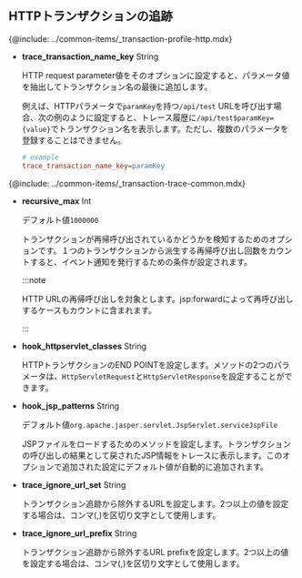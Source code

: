 ## HTTPトランザクションの追跡

{@include: ../common-items/_transaction-profile-http.mdx}

-   **trace_transaction_name_key** <span class='type'>String</span>

    HTTP request parameter値をそのオプションに設定すると、パラメータ値を抽出してトランザクション名の最後に追加します。 

    例えば、HTTPパラメータで`paramKey`を持つ`/api/test` URLを呼び出す場合、次の例のように設定すると、トレース履歴に`/api/test$paramKey={value}`でトランザクション名を表示します。ただし、複数のパラメータを登録することはできません。

    ```ini title='whatap.conf'
    # example
    trace_transaction_name_key=paramKey
    ```

{@include: ../common-items/_transaction-trace-common.mdx}

-   **recursive_max** <span class='type'>Int</span>

    デフォルト値`1000000`

    トランザクションが再帰呼び出されているかどうかを検知するためのオプションです。１つのトランザクションから派生する再帰呼び出し回数をカウントすると、イベント通知を発行するための条件が設定されます。

    :::note

    HTTP URLの再帰呼び出しを対象とします。jsp:forwardによって再呼び出しするケースもカウントに含まれます。

    :::

-   **hook_httpservlet_classes** <span class='type'>String</span>

    HTTPトランザクションのEND POINTを設定します。メソッドの2つのパラメータは、`HttpServletRequest`と`HttpServletResponse`を設定することができます。

-   **hook_jsp_patterns** <span class='type'>String</span>

    デフォルト値`org.apache.jasper.servlet.JspServlet.serviceJspFile`

    JSPファイルをロードするためのメソッドを設定します。トランザクションの呼び出しの結果として戻されたJSP情報をトレースに表示します。このオプションで追加された設定にデフォルト値が自動的に追加されます。

-   **trace_ignore_url_set** <span class='type'>String</span>

    トランザクション追跡から除外するURLを設定します。2つ以上の値を設定する場合は、コンマ(,)を区切り文字として使用します。

-   **trace_ignore_url_prefix** <span class='type'>String</span>

    トランザクション追跡から除外するURL prefixを設定します。2つ以上の値を設定する場合は、コンマ(,)を区切り文字として使用します。
